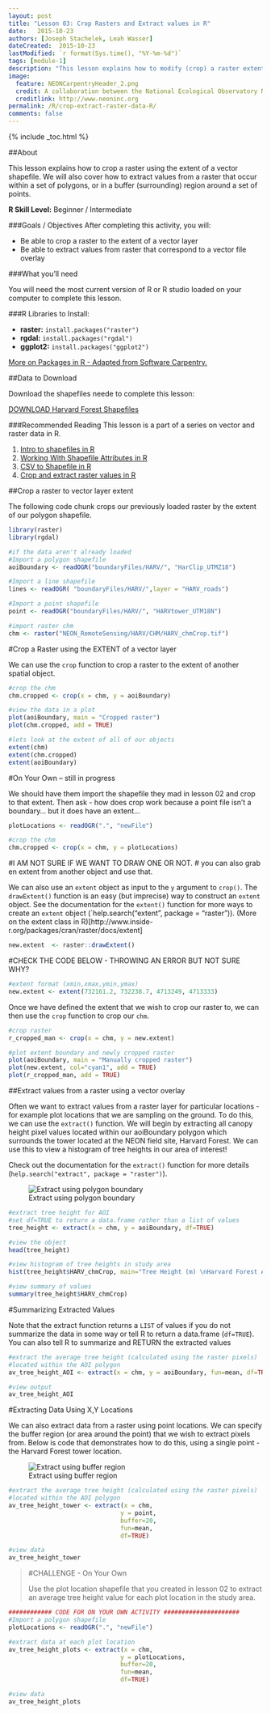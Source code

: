 ```yaml
---
layout: post
title: "Lesson 03: Crop Rasters and Extract values in R"
date:   2015-10-23
authors: [Joseph Stachelek, Leah Wasser]
dateCreated:  2015-10-23
lastModified: `r format(Sys.time(), "%Y-%m-%d")`
tags: [module-1]
description: "This lesson explains how to modify (crop) a raster extent based on the extent of a vector shapefile. Particpants will also be able to extract values from a raster that correspond to the geometry of a vector overlay."
image:
  feature: NEONCarpentryHeader_2.png
  credit: A collaboration between the National Ecological Observatory Network (NEON) and Data Carpentry
  creditlink: http://www.neoninc.org
permalink: /R/crop-extract-raster-data-R/
comments: false
---
```


{% include _toc.html %}


##About

This lesson explains how to crop a raster using the extent of a 
vector shapefile. We will also cover how to extract values from a raster 
that occur within a set of polygons, or in a buffer (surrounding) region around 
a set of points.

<div id="objectives" markdown="1">

**R Skill Level:** Beginner / Intermediate

###Goals / Objectives
After completing this activity, you will:

 * Be able to crop a raster to the extent of a vector layer
 * Be able to extract values from raster that correspond to a vector file overlay
 
###What you'll need

You will need the most current version of R or R studio loaded on your computer 
to complete this lesson.

###R Libraries to Install:

* **raster:** `install.packages("raster")`
* **rgdal:** `install.packages("rgdal")`
* **ggplot2:** `install.packages("ggplot2")`

<a href="{{ site.baseurl }}/R/Packages-In-R/" target="_blank"> 
More on Packages in R - Adapted from Software Carpentry.</a>

##Data to Download

Download the shapefiles neede to complete this lesson:

<a href="http://files.figshare.com/2387960/boundaryFiles.zip" class="btn btn-success"> 
DOWNLOAD Harvard Forest Shapefiles</a>

###Recommended Reading
This lesson is a part of a series on vector and raster data in R.

1. <a href="{{ site.baseurl }}/R/open-shapefiles-in-R/">
Intro to shapefiles in R</a>
2. <a href="{{ site.baseurl }}/R/shapefile-attributes-in-R/">
Working With Shapefile Attributes in R </a>
3. <a href="{{ site.baseurl }}/R/csv-to-shapefile-R/">
CSV to Shapefile in R</a>
4. <a href="{{ site.baseurl }}/R/crop-extract-raster-data-R/">
Crop and extract raster values in R</a>

</div> 
 
##Crop a raster to vector layer extent

The following code chunk crops our previously loaded raster by the extent of our 
polygon shapefile.

```r

library(raster)
library(rgdal)

#if the data aren't already loaded
#Import a polygon shapefile 
aoiBoundary <- readOGR("boundaryFiles/HARV/", "HarClip_UTMZ18")

#Import a line shapefile
lines <- readOGR( "boundaryFiles/HARV/",layer = "HARV_roads")

#Import a point shapefile 
point <- readOGR("boundaryFiles/HARV/", "HARVtower_UTM18N")

#import raster chm
chm <- raster("NEON_RemoteSensing/HARV/CHM/HARV_chmCrop.tif")

```

#Crop a Raster using the EXTENT of a vector layer

We can use the `crop` function to crop a raster to the extent of another spatial 
object.

```r

#crop the chm
chm.cropped <- crop(x = chm, y = aoiBoundary)

#view the data in a plot
plot(aoiBoundary, main = "Cropped raster")
plot(chm.cropped, add = TRUE)

#lets look at the extent of all of our objects
extent(chm)
extent(chm.cropped)
extent(aoiBoundary)

```

#On Your Own -- still in progress

We should have them import the shapefile they mad in lesson 02 and crop to that
extent. Then ask - how does crop work because a point file isn't a boundary...
but it does have an extent...

```r

plotLocations <- readOGR(".", "newFile")

#crop the chm 
chm.cropped <- crop(x = chm, y = plotLocations)

```


#I AM NOT SURE IF WE WANT TO DRAW ONE OR NOT. 
# you can also grab en extent from another object and use that.

We can also use an `extent` object as input to the `y` argument to `crop()`. 
The `drawExtent()` function is an easy (but imprecise) way to construct an `extent` 
object. See the documentation for the `extent()` function for more ways to create 
an `extent` object (`help.search("extent", package = "raster")). 
(More on the extent class in R)[http://www.inside-r.org/packages/cran/raster/docs/extent]

```r
new.extent  <- raster::drawExtent()

```


#CHECK THE CODE BELOW - THROWING AN ERROR BUT NOT SURE WHY?
```r

#extent format (xmin,xmax,ymin,ymax)
new.extent <- extent(732161.2, 732238.7, 4713249, 4713333)

```
  
Once we have defined the extent that we wish to crop our raster to, we can then
use the `crop` function to crop our `chm`. 

```r

#crop raster
r_cropped_man <- crop(x = chm, y = new.extent)

#plot extent boundary and newly cropped raster
plot(aoiBoundary, main = "Manually cropped raster")
plot(new.extent, col="cyan1", add = TRUE)
plot(r_cropped_man, add = TRUE)

```

##Extract values from a raster using a vector overlay

Often we want to extract values from a raster layer for particular locations - 
for example plot locations that we are sampling on the ground. To do this, we can
use the `extract()` function. We will begin by extracting all canopy height pixel 
values located within our aoiBoundary polygon which surrounds the tower located at the NEON
field site, Harvard Forest. We can use this to view a histogram of tree heights
in our area of interest!

Check out the documentation for the `extract()` function for more details 
(`help.search("extract", package = "raster")`).


![Extract using polygon boundary](http://neondataskills.org/images/spatialData/BufferSquare.png "Extract using polygon boundary")

```r

#extract tree height for AOI
#set df=TRUE to return a data.frame rather than a list of values
tree_height <- extract(x = chm, y = aoiBoundary, df=TRUE)

#view the object
head(tree_height)

#view histogram of tree heights in study area
hist(tree_height$HARV_chmCrop, main="Tree Height (m) \nHarvard Forest AOI")

#view summary of values
summary(tree_height$HARV_chmCrop)

```

#Summarizing Extracted Values 

Note that the extract function returns a `LIST` of values if you do not summarize
the data in some way or tell R to return a data.frame (`df=TRUE`). You can also
tell R to summarize and RETURN the extracted values

```r

#extract the average tree height (calculated using the raster pixels)
#located within the AOI polygon
av_tree_height_AOI <- extract(x = chm, y = aoiBoundary, fun=mean, df=TRUE)

#view output
av_tree_height_AOI

```

#Extracting Data Using X,Y Locations

We can also extract data from a raster using point locations. We can specify the
buffer region (or area around the point) that we wish to extract pixels from. Below
is code that demonstrates how to do this, using a single point - the Harvard Forest
tower location.

![Extract using buffer region](http://neondataskills.org/images/spatialData/BufferCircular.png "Extract using buffer region")


```r

#extract the average tree height (calculated using the raster pixels)
#located within the AOI polygon
av_tree_height_tower <- extract(x = chm, 
                               y = point, 
                               buffer=20,
                               fun=mean, 
                               df=TRUE)

#view data
av_tree_height_tower

```

>#CHALLENGE - On Your Own
>
>Use the plot location shapefile that you created in lesson 02 to extract an average
>tree height value for each plot location in the study area.

```r

############ CODE FOR ON YOUR OWN ACTIVITY #####################
#Import a polygon shapefile 
plotLocations <- readOGR(".", "newFile")

#extract data at each plot location
av_tree_height_plots <- extract(x = chm, 
                               y = plotLocations, 
                               buffer=20,
                               fun=mean, 
                               df=TRUE)

#view data
av_tree_height_plots


```

